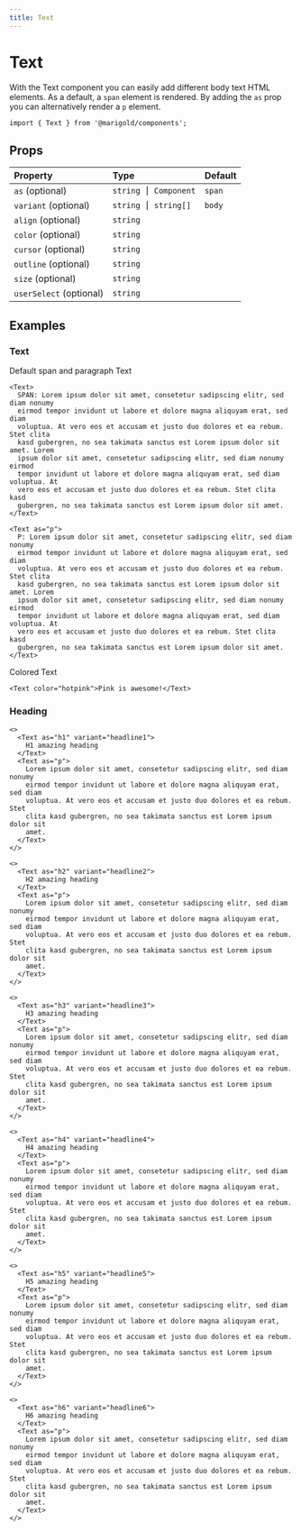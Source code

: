 ```yaml
---
title: Text
---
```


# Text

With the Text component you can easily add different body text HTML elements. As a default, a `span` element is rendered.
By adding the `as` prop you can alternatively render a `p` element.

```tsx onlyCode
import { Text } from '@marigold/components';
```

## Props

| Property                | Type                 | Default |
| :---------------------- | :------------------- | :------ |
| `as` (optional)         | `string ⎮ Component` | `span`  |
| `variant` (optional)    | `string ⎮ string[]`  | `body`  |
| `align` (optional)      | `string`             |         |
| `color` (optional)      | `string`             |         |
| `cursor` (optional)     | `string`             |         |
| `outline` (optional)    | `string`             |         |
| `size` (optional)       | `string`             |         |
| `userSelect` (optional) | `string`             |         |

## Examples

### Text

Default span and paragraph Text

```tsx
<Text>
  SPAN: Lorem ipsum dolor sit amet, consetetur sadipscing elitr, sed diam nonumy
  eirmod tempor invidunt ut labore et dolore magna aliquyam erat, sed diam
  voluptua. At vero eos et accusam et justo duo dolores et ea rebum. Stet clita
  kasd gubergren, no sea takimata sanctus est Lorem ipsum dolor sit amet. Lorem
  ipsum dolor sit amet, consetetur sadipscing elitr, sed diam nonumy eirmod
  tempor invidunt ut labore et dolore magna aliquyam erat, sed diam voluptua. At
  vero eos et accusam et justo duo dolores et ea rebum. Stet clita kasd
  gubergren, no sea takimata sanctus est Lorem ipsum dolor sit amet.
</Text>
```

```tsx
<Text as="p">
  P: Lorem ipsum dolor sit amet, consetetur sadipscing elitr, sed diam nonumy
  eirmod tempor invidunt ut labore et dolore magna aliquyam erat, sed diam
  voluptua. At vero eos et accusam et justo duo dolores et ea rebum. Stet clita
  kasd gubergren, no sea takimata sanctus est Lorem ipsum dolor sit amet. Lorem
  ipsum dolor sit amet, consetetur sadipscing elitr, sed diam nonumy eirmod
  tempor invidunt ut labore et dolore magna aliquyam erat, sed diam voluptua. At
  vero eos et accusam et justo duo dolores et ea rebum. Stet clita kasd
  gubergren, no sea takimata sanctus est Lorem ipsum dolor sit amet.
</Text>
```

Colored Text

```tsx
<Text color="hotpink">Pink is awesome!</Text>
```

### Heading

```tsx
<>
  <Text as="h1" variant="headline1">
    H1 amazing heading
  </Text>
  <Text as="p">
    Lorem ipsum dolor sit amet, consetetur sadipscing elitr, sed diam nonumy
    eirmod tempor invidunt ut labore et dolore magna aliquyam erat, sed diam
    voluptua. At vero eos et accusam et justo duo dolores et ea rebum. Stet
    clita kasd gubergren, no sea takimata sanctus est Lorem ipsum dolor sit
    amet.
  </Text>
</>
```

```tsx
<>
  <Text as="h2" variant="headline2">
    H2 amazing heading
  </Text>
  <Text as="p">
    Lorem ipsum dolor sit amet, consetetur sadipscing elitr, sed diam nonumy
    eirmod tempor invidunt ut labore et dolore magna aliquyam erat, sed diam
    voluptua. At vero eos et accusam et justo duo dolores et ea rebum. Stet
    clita kasd gubergren, no sea takimata sanctus est Lorem ipsum dolor sit
    amet.
  </Text>
</>
```

```tsx
<>
  <Text as="h3" variant="headline3">
    H3 amazing heading
  </Text>
  <Text as="p">
    Lorem ipsum dolor sit amet, consetetur sadipscing elitr, sed diam nonumy
    eirmod tempor invidunt ut labore et dolore magna aliquyam erat, sed diam
    voluptua. At vero eos et accusam et justo duo dolores et ea rebum. Stet
    clita kasd gubergren, no sea takimata sanctus est Lorem ipsum dolor sit
    amet.
  </Text>
</>
```

```tsx
<>
  <Text as="h4" variant="headline4">
    H4 amazing heading
  </Text>
  <Text as="p">
    Lorem ipsum dolor sit amet, consetetur sadipscing elitr, sed diam nonumy
    eirmod tempor invidunt ut labore et dolore magna aliquyam erat, sed diam
    voluptua. At vero eos et accusam et justo duo dolores et ea rebum. Stet
    clita kasd gubergren, no sea takimata sanctus est Lorem ipsum dolor sit
    amet.
  </Text>
</>
```

```tsx
<>
  <Text as="h5" variant="headline5">
    H5 amazing heading
  </Text>
  <Text as="p">
    Lorem ipsum dolor sit amet, consetetur sadipscing elitr, sed diam nonumy
    eirmod tempor invidunt ut labore et dolore magna aliquyam erat, sed diam
    voluptua. At vero eos et accusam et justo duo dolores et ea rebum. Stet
    clita kasd gubergren, no sea takimata sanctus est Lorem ipsum dolor sit
    amet.
  </Text>
</>
```

```tsx
<>
  <Text as="h6" variant="headline6">
    H6 amazing heading
  </Text>
  <Text as="p">
    Lorem ipsum dolor sit amet, consetetur sadipscing elitr, sed diam nonumy
    eirmod tempor invidunt ut labore et dolore magna aliquyam erat, sed diam
    voluptua. At vero eos et accusam et justo duo dolores et ea rebum. Stet
    clita kasd gubergren, no sea takimata sanctus est Lorem ipsum dolor sit
    amet.
  </Text>
</>
```
